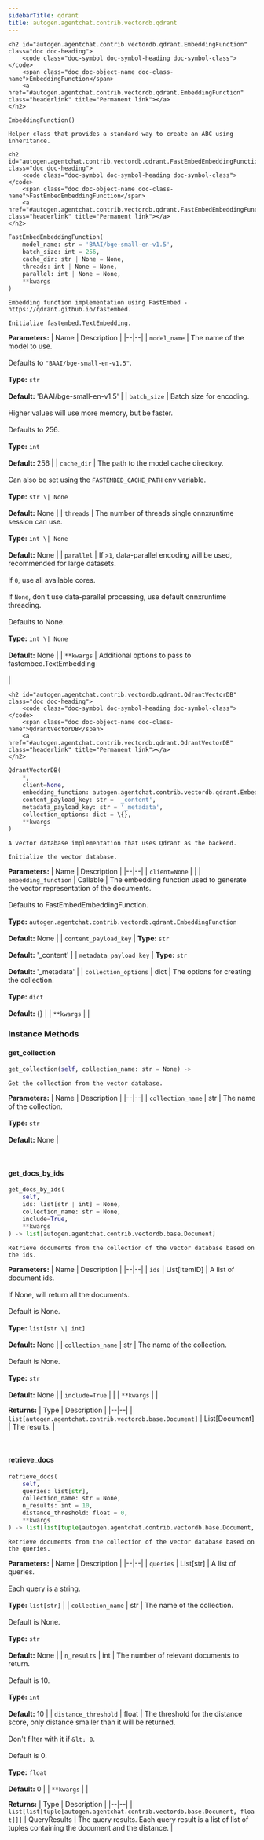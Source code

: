 ```yaml
---
sidebarTitle: qdrant
title: autogen.agentchat.contrib.vectordb.qdrant
---
```


    <h2 id="autogen.agentchat.contrib.vectordb.qdrant.EmbeddingFunction" class="doc doc-heading">
        <code class="doc-symbol doc-symbol-heading doc-symbol-class"></code>
        <span class="doc doc-object-name doc-class-name">EmbeddingFunction</span>
        <a href="#autogen.agentchat.contrib.vectordb.qdrant.EmbeddingFunction" class="headerlink" title="Permanent link"></a>
    </h2>

```python
EmbeddingFunction()
```

    Helper class that provides a standard way to create an ABC using
    inheritance.

    <h2 id="autogen.agentchat.contrib.vectordb.qdrant.FastEmbedEmbeddingFunction" class="doc doc-heading">
        <code class="doc-symbol doc-symbol-heading doc-symbol-class"></code>
        <span class="doc doc-object-name doc-class-name">FastEmbedEmbeddingFunction</span>
        <a href="#autogen.agentchat.contrib.vectordb.qdrant.FastEmbedEmbeddingFunction" class="headerlink" title="Permanent link"></a>
    </h2>

```python
FastEmbedEmbeddingFunction(
    model_name: str = 'BAAI/bge-small-en-v1.5',
    batch_size: int = 256,
    cache_dir: str | None = None,
    threads: int | None = None,
    parallel: int | None = None,
    **kwargs
)
```

    Embedding function implementation using FastEmbed - https://qdrant.github.io/fastembed.
    
    Initialize fastembed.TextEmbedding.

<b>Parameters:</b>
| Name | Description |
|--|--|
| `model_name` | The name of the model to use.<br/><br/>Defaults to `"BAAI/bge-small-en-v1.5"`.<br/><br/>**Type:** `str`<br/><br/>**Default:** 'BAAI/bge-small-en-v1.5' |
| `batch_size` | Batch size for encoding.<br/><br/>Higher values will use more memory, but be faster.<br/><br/>Defaults to 256.<br/><br/>**Type:** `int`<br/><br/>**Default:** 256 |
| `cache_dir` | The path to the model cache directory.<br/><br/>Can also be set using the `FASTEMBED_CACHE_PATH` env variable.<br/><br/>**Type:** `str \| None`<br/><br/>**Default:** None |
| `threads` | The number of threads single onnxruntime session can use.<br/><br/>**Type:** `int \| None`<br/><br/>**Default:** None |
| `parallel` | If `>1`, data-parallel encoding will be used, recommended for large datasets.<br/><br/>If `0`, use all available cores.<br/><br/>If `None`, don't use data-parallel processing, use default onnxruntime threading.<br/><br/>Defaults to None.<br/><br/>**Type:** `int \| None`<br/><br/>**Default:** None |
| `**kwargs` | Additional options to pass to fastembed.TextEmbedding<br/><br/> |

    <h2 id="autogen.agentchat.contrib.vectordb.qdrant.QdrantVectorDB" class="doc doc-heading">
        <code class="doc-symbol doc-symbol-heading doc-symbol-class"></code>
        <span class="doc doc-object-name doc-class-name">QdrantVectorDB</span>
        <a href="#autogen.agentchat.contrib.vectordb.qdrant.QdrantVectorDB" class="headerlink" title="Permanent link"></a>
    </h2>

```python
QdrantVectorDB(
    *,
    client=None,
    embedding_function: autogen.agentchat.contrib.vectordb.qdrant.EmbeddingFunction = None,
    content_payload_key: str = '_content',
    metadata_payload_key: str = '_metadata',
    collection_options: dict = \{},
    **kwargs
)
```

    A vector database implementation that uses Qdrant as the backend.
    
    Initialize the vector database.

<b>Parameters:</b>
| Name | Description |
|--|--|
| `client=None` |  |
| `embedding_function` | Callable | The embedding function used to generate the vector representation of the documents.<br/><br/>Defaults to FastEmbedEmbeddingFunction.<br/><br/>**Type:** `autogen.agentchat.contrib.vectordb.qdrant.EmbeddingFunction`<br/><br/>**Default:** None |
| `content_payload_key` | **Type:** `str`<br/><br/>**Default:** '_content' |
| `metadata_payload_key` | **Type:** `str`<br/><br/>**Default:** '_metadata' |
| `collection_options` | dict | The options for creating the collection.<br/><br/>**Type:** `dict`<br/><br/>**Default:** \{} |
| `**kwargs` |  |

### Instance Methods

<code class="doc-symbol doc-symbol-heading doc-symbol-method"></code>
#### get_collection
<a href="#autogen.agentchat.contrib.vectordb.qdrant.QdrantVectorDB.get_collection" class="headerlink" title="Permanent link"></a>

```python
get_collection(self, collection_name: str = None) -> 
```

    Get the collection from the vector database.

<b>Parameters:</b>
| Name | Description |
|--|--|
| `collection_name` | str | The name of the collection.<br/><br/>**Type:** `str`<br/><br/>**Default:** None |

<br />

<code class="doc-symbol doc-symbol-heading doc-symbol-method"></code>
#### get_docs_by_ids
<a href="#autogen.agentchat.contrib.vectordb.qdrant.QdrantVectorDB.get_docs_by_ids" class="headerlink" title="Permanent link"></a>

```python
get_docs_by_ids(
    self,
    ids: list[str | int] = None,
    collection_name: str = None,
    include=True,
    **kwargs
) -> list[autogen.agentchat.contrib.vectordb.base.Document]
```

    Retrieve documents from the collection of the vector database based on the ids.

<b>Parameters:</b>
| Name | Description |
|--|--|
| `ids` | List[ItemID] | A list of document ids.<br/><br/>If None, will return all the documents.<br/><br/>Default is None.<br/><br/>**Type:** `list[str \| int]`<br/><br/>**Default:** None |
| `collection_name` | str | The name of the collection.<br/><br/>Default is None.<br/><br/>**Type:** `str`<br/><br/>**Default:** None |
| `include=True` |  |
| `**kwargs` |  |

<b>Returns:</b>
| Type | Description |
|--|--|
| `list[autogen.agentchat.contrib.vectordb.base.Document]` | List[Document] \| The results. |

<br />

<code class="doc-symbol doc-symbol-heading doc-symbol-method"></code>
#### retrieve_docs
<a href="#autogen.agentchat.contrib.vectordb.qdrant.QdrantVectorDB.retrieve_docs" class="headerlink" title="Permanent link"></a>

```python
retrieve_docs(
    self,
    queries: list[str],
    collection_name: str = None,
    n_results: int = 10,
    distance_threshold: float = 0,
    **kwargs
) -> list[list[tuple[autogen.agentchat.contrib.vectordb.base.Document, float]]]
```

    Retrieve documents from the collection of the vector database based on the queries.

<b>Parameters:</b>
| Name | Description |
|--|--|
| `queries` | List[str] | A list of queries.<br/><br/>Each query is a string.<br/><br/>**Type:** `list[str]` |
| `collection_name` | str | The name of the collection.<br/><br/>Default is None.<br/><br/>**Type:** `str`<br/><br/>**Default:** None |
| `n_results` | int | The number of relevant documents to return.<br/><br/>Default is 10.<br/><br/>**Type:** `int`<br/><br/>**Default:** 10 |
| `distance_threshold` | float | The threshold for the distance score, only distance smaller than it will be returned.<br/><br/>Don't filter with it if `&lt; 0`.<br/><br/>Default is 0.<br/><br/>**Type:** `float`<br/><br/>**Default:** 0 |
| `**kwargs` |  |

<b>Returns:</b>
| Type | Description |
|--|--|
| `list[list[tuple[autogen.agentchat.contrib.vectordb.base.Document, float]]]` | QueryResults \| The query results. Each query result is a list of list of tuples containing the document and the distance. |

<br />